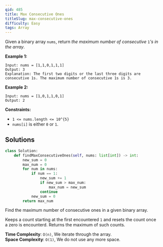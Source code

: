 ```yaml
---
qid: 485
title: Max Consecutive Ones
titleSlug: max-consecutive-ones
difficulty: Easy
tags: Array
---
```


Given a binary array `nums`, return *the maximum number of consecutive* `1`*'s in the array*.



**Example 1:**

```
Input: nums = [1,1,0,1,1,1]
Output: 3
Explanation: The first two digits or the last three digits are consecutive 1s. The maximum number of consecutive 1s is 3.
```
**Example 2:**

```
Input: nums = [1,0,1,1,0,1]
Output: 2
```


**Constraints:**

* `1 <= nums.length <= 10^{5}`
* `nums[i]` is either `0` or `1`.

## Solutions

```python
class Solution:
    def findMaxConsecutiveOnes(self, nums: list[int]) -> int:
        new_sum = 0
        max_num = 0
        for num in nums:
            if num == 1:
                new_sum += 1
                if new_sum > max_num:
                    max_num = new_sum
                continue
            new_sum = 0
        return max_num
```

Find the maximum number of consecutive ones in a given binary array.

Keeps a count starting at the first encountered `1` and resets the count once a zero is encounterd.  Returns the maximum of such counts.

**Time Complexity**: `O(n)`, We iterate through the array.  
**Space Complexity**: `O(1)`, We do not use any more space.  

